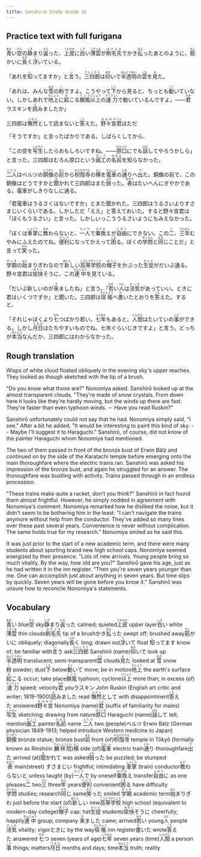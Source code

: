 ```yaml
---
title: Sanshiro Study Guide 25
---
```


## Practice text with full furigana

<p>
<ruby><rb>青</rb><rt>あお</rt></ruby>い<ruby><rb>空</rb><rt>そら</rt></ruby>の<ruby><rb>静</rb><rt>しず</rt></ruby>まり<ruby><rb>返</rb><rt>かえ</rt></ruby>った、<ruby><rb>上皮</rb><rt>うわかわ</rt></ruby>に<ruby><rb>白</rb><rt>しろ</rt></ruby>い<ruby><rb>薄雲</rb><rt>うすぐも</rt></ruby>が<ruby><rb>刷毛先</rb><rt>はけさき</rt></ruby>でかき<ruby><rb>払</rb><rt>はら</rt></ruby>ったあとのように、<ruby><rb>筋</rb><rt>すじ</rt></ruby>かいに<ruby><rb>長</rb><rt>なが</rt></ruby>く<ruby><rb>浮</rb><rt>う</rt></ruby>いている。
</p>

<p>
「あれを<ruby><rb>知</rb><rt>し</rt></ruby>ってますか」と<ruby><rb>言</rb><rt>い</rt></ruby>う。<ruby><rb>三四郎</rb><rt>さんしろう</rt></ruby>は<ruby><rb>仰</rb><rt>あお</rt></ruby>いで<ruby><rb>半透明</rb><rt>はんとうめい</rt></ruby>の<ruby><rb>雲</rb><rt>くも</rt></ruby>を<ruby><rb>見</rb><rt>み</rt></ruby>た。
</p>

<p>
「あれは、みんな<ruby><rb>雪</rb><rt>ゆき</rt></ruby>の<ruby><rb>粉</rb><rt>こ</rt></ruby>ですよ。こうやって<ruby><rb>下</rb><rt>した</rt></ruby>から見ると、ちっとも<ruby><rb>動</rb><rt>うご</rt></ruby>いていない。しかしあれで<ruby><rb>地上</rb><rt>ちじょう</rt></ruby>に<ruby><rb>起</rb><rt>お</rt></ruby>こる<ruby><rb>颶風</rb><rt>ぐふう</rt></ruby><ruby><rb>以上</rb><rt>いじょう</rt></ruby>の<ruby><rb>速力</rb><rt>そくりょく</rt></ruby>で動いているんですよ。――<ruby><rb>君</rb><rt>きみ</rt></ruby>ラスキンを<ruby><rb>読</rb><rt>よ</rt></ruby>みましたか」
</p>

<p>
三四郎は<ruby><rb>憮然</rb><rt>ぶぜん</rt></ruby>として読まないと<ruby><rb>答</rb><rt>こた</rt></ruby>えた。<ruby><rb>野々宮</rb><rt>ののみや</rt></ruby><ruby><rb>君</rb><rt>くん</rt></ruby>はただ
</p>

<p>「そうですか」と言ったばかりである。しばらくしてから、</p>
<p>
「この空を<ruby><rb>写生</rb><rt>しゃせい</rt></ruby>したらおもしろいですね。――<ruby><rb>原口</rb><rt>はらぐち</rt></ruby>にでも<ruby><rb>話</rb><rt>はな</rt></ruby>してやろうかしら」と言った。三四郎はむろん原口という<ruby><rb>画工</rb><rt>がこう</rt></ruby>の<ruby><rb>名前</rb><rt>なまえ</rt></ruby>を知らなかった。
</p>

<p>
<ruby><rb>二人</rb><rt>ふたり</rt></ruby>はベルツの<ruby><rb>銅像</rb><rt>どうぞう</rt></ruby>の<ruby><rb>前</rb><rt>まえ</rt></ruby>から<ruby><rb>枳殻寺</rb><rt>からたちでら</rt></ruby>の<ruby><rb>横</rb><rt>よこ</rt></ruby>を<ruby><rb>電車</rb><rt>でんしゃ</rt></ruby>の<ruby><rb>通</rb><rt>とお</rt></ruby>りへ<ruby><rb>出</rb><rt>で</rt></ruby>た。銅像の前で、この銅像はどうですかと<ruby><rb>聞</rb><rt>き</rt></ruby>かれて三四郎はまた<ruby><rb>弱</rb><rt>よわ</rt></ruby>った。<ruby><rb>表</rb><rt>おもて</rt></ruby>はたいへんにぎやかである。電車がしきりなしに通る。
</p>

<p>
「君電車はうるさくはないですか」とまた聞かれた。三四郎はうるさいよりすさまじいくらいである。しかしただ「ええ」と答えておいた。すると野々宮君は「ぼくもうるさい」と言った。しかしいっこううるさいようにもみえなかった。
</p>

<p>
「ぼくは<ruby><rb>車掌</rb><rt>しゃとう</rt></ruby>に<ruby><rb>教</rb><rt>おそ</rt></ruby>わらないと、<ruby><rb>一人</rb><rt>ひとり</rt></ruby>で<ruby><rb>乗換</rb><rt>のりか</rt></ruby>えが<ruby><rb>自由</rb><rt>じゆう</rt></ruby>にできない。この<ruby><rb>二</rb><rt>に</rt></ruby>、<ruby><rb>三</rb><rt>さん</rt></ruby><ruby><rb>年</rb><rt>ねん</rt></ruby>むやみにふえたのでね。<ruby><rb>便利</rb><rt>べんり</rt></ruby>になってかえって<ruby><rb>困</rb><rt>こま</rt></ruby>る。ぼくの<ruby><rb>学問</rb><rt>がくもん</rt></ruby>と<ruby><rb>同</rb><rt>おな</rt></ruby>じことだ」と言って<ruby><rb>笑</rb><rt>わら</rt></ruby>った。
</p>

<p>
<ruby><rb>学期</rb><rt>がっき</rt></ruby>の<ruby><rb>始</rb><rt>はじ</rt></ruby>まりぎわなので<ruby><rb>新</rb><rt>あたら</rt></ruby>しい<ruby><rb>高等学校</rb><rt>こうとうがっこう</rt></ruby>の<ruby><rb>帽子</rb><rt>ぼうし</rt></ruby>をかぶった<ruby><rb>生徒</rb><rt>せいと</rt></ruby>がだいぶ通る。野々宮君は<ruby><rb>愉快</rb><rt>ゆかい</rt></ruby>そうに、この<ruby><rb>連中</rb><rt>れんじゅう</rt></ruby>を見ている。
</p>

<p>
「だいぶ新しいのが<ruby><rb>来</rb><rt>き</rt></ruby>ましたね」と言う。「<ruby><rb>若</rb><rt>わか</rt></ruby>い<ruby><rb>人</rb><rt>ひと</rt></ruby>は<ruby><rb>活気</rb><rt>かっき</rt></ruby>があっていい。ときに君はいくつですか」と聞いた。三四郎は<ruby><rb>宿帳</rb><rt>やどちょう</rt></ruby>へ<ruby><rb>書</rb><rt>か</rt></ruby>いたとおりを<ruby><rb>答</rb><rt>こた</rt></ruby>えた。すると、
</p>

<p>
「それじゃぼくより<ruby><rb>七</rb><rt>なな</rt></ruby>つばかり若い。<ruby><rb>七年</rb><rt>しちねん</rt></ruby>もあると、<ruby><rb>人間</rb><rt>にんげん</rt></ruby>はたいていの<ruby><rb>事</rb><rt>こと</rt></ruby>ができる。しかし<ruby><rb>月日</rb><rt>つきひ</rt></ruby>はたちやすいものでね。七年ぐらいじきですよ」と言う。どっちが<ruby><rb>本当</rb><rt>ほんとう</rt></ruby>なんだか、三四郎にはわからなかった。
</p>


## Rough translation

Wisps of white cloud floated obliquely in the evening sky's upper reaches. They looked as though sketched with the tip of a brush.

"Do you know what those are?" Nonomiya asked. Sanshirō looked up at the almost transparent clouds. "They're made of snow crystals. From down here it looks like they're hardly moving, but the winds up there are fast. They're faster than even typhoon winds. -- Have you read Ruskin?" 

Sanshirō unfortunately could not say that he had. Nonomiya simply said, "I see." After a bit he added, "It would be interesting to paint this kind of sky. -- Maybe I'll suggest it to Haraguchi." Sanshirō, of course, did not know of the painter Haraguchi whom Nonomiya had mentioned.

The two of them passed in front of the bronze bust of Erwin Bälz and continued on by the side of the Karatachi temple before emerging onto the main thoroughfare where the electric trains ran. Sanshirō was asked his impression of the bronze bust, and again he struggled for an answer. The thoroughfare was bustling with activity. Trains passed through in an endless procession.

"These trains make quite a racket, don't you think?" Sanshirō in fact found them almost frightful. However, he simply nodded in agreement with Nonomiya's comment. Nonomiya remarked how he disliked the noise, but it didn't seem to be bothering him in the least. "I can't navigate the trains anymore without help from the conductor. They've added so many lines over these past several years. Convenience is never without complication. The same holds true for my research." Nonomiya smiled as he said this.

It was just prior to the start of a new academic term, and there were many students about sporting brand new high school caps. Nonomiya seemed energized by their presence. "Lots of new arrivals. Young people bring so much vitality. By the way, how old are you?" Sanshirō gave his age, just as he had written it in the inn register. "Then you're seven years younger than me. One can accomplish just about anything in seven years. But time slips by quickly. Seven years will be gone before you know it." Sanshirō was unsure how to reconcile Nonomiya's statements.       


## Vocabulary

<p>
<span class="vocabstudy"><ruby><rb>青</rb><rt>あお</rt></ruby>い&nbsp;blue</span><span class="vocabstudy"><ruby><rb>空</rb><rt>そら</rt></ruby>&nbsp;sky</span><span class="vocabstudy"><ruby><rb>静</rb><rt>しず</rt></ruby>まり<ruby><rb>返</rb><rt>かえ</rt></ruby>った&nbsp;calmed; quieted</span><span class="vocabstudy"><ruby><rb>上皮</rb><rt>うわかわ</rt></ruby>&nbsp;upper layer</span><span class="vocabstudy"><ruby><rb>白</rb><rt>しろ</rt></ruby>い&nbsp;white</span><span class="vocabstudy"><ruby><rb>薄雲</rb><rt>うすぐも</rt></ruby>&nbsp;thin clouds</span><span class="vocabstudy"><ruby><rb>刷毛先</rb><rt>はけさき</rt></ruby>&nbsp;tip of a brush</span><span class="vocabstudy">かき<ruby><rb>払</rb><rt>はら</rt></ruby>った&nbsp;swept off; brushed away</span><span class="vocabstudy"><ruby><rb>筋</rb><rt>すじ</rt></ruby>かいに&nbsp;obliquely; diagonally</span><span class="vocabstudy"><ruby><rb>長</rb><rt>なが</rt></ruby>く&nbsp;long; drawn out</span><span class="vocabstudy"><ruby><rb>浮</rb><rt>う</rt></ruby>いて&nbsp;float</span>
<span class="vocabstudy"><ruby><rb>知</rb><rt>し</rt></ruby>ってます&nbsp;know of; be familiar with</span><span class="vocabstudy"><ruby><rb>言</rb><rt>い</rt></ruby>う&nbsp;ask</span><span class="vocabstudy"><ruby><rb>三四郎</rb><rt>さんしろう</rt></ruby>&nbsp;Sanshirō (name)</span><span class="vocabstudy"><ruby><rb>仰</rb><rt>あお</rt></ruby>いで&nbsp;look up</span><span class="vocabstudy"><ruby><rb>半透明</rb><rt>はんとうめい</rt></ruby>&nbsp;translucent; semi-transparent</span><span class="vocabstudy"><ruby><rb>雲</rb><rt>くも</rt></ruby>&nbsp;clouds</span><span class="vocabstudy"><ruby><rb>見</rb><rt>み</rt></ruby>た&nbsp;looked at</span>
<span class="vocabstudy"><ruby><rb>雪</rb><rt>ゆき</rt></ruby>&nbsp;snow</span><span class="vocabstudy"><ruby><rb>粉</rb><rt>こ</rt></ruby>&nbsp;powder; dust</span><span class="vocabstudy"><ruby><rb>下</rb><rt>した</rt></ruby>&nbsp;below</span><span class="vocabstudy"><ruby><rb>動</rb><rt>うご</rt></ruby>いて&nbsp;move; be in motion</span><span class="vocabstudy"><ruby><rb>地上</rb><rt>ちじょう</rt></ruby>&nbsp;the earth's surface</span><span class="vocabstudy"><ruby><rb>起</rb><rt>お</rt></ruby>こる&nbsp;occur; take place</span><span class="vocabstudy"><ruby><rb>颶風</rb><rt>ぐふう</rt></ruby>&nbsp;typhoon; cyclone</span><span class="vocabstudy"><ruby><rb>以上</rb><rt>いじょう</rt></ruby>&nbsp;more than; in excess (of)</span><span class="vocabstudy"><ruby><rb>速力</rb><rt>そくりょく</rt></ruby>&nbsp;speed; velocity</span><span class="vocabstudy"><ruby><rb>君</rb><rt>きみ</rt></ruby>&nbsp;you</span><span class="vocabstudy">ラスキン&nbsp;John Ruskin (English art critic and writer; 1819-1900)</span><span class="vocabstudy"><ruby><rb>読</rb><rt>よ</rt></ruby>みました&nbsp;read</span>
<span class="vocabstudy"><ruby><rb>憮然</rb><rt>ぶぜん</rt></ruby>として&nbsp;with disappointment</span><span class="vocabstudy"><ruby><rb>答</rb><rt>こた</rt></ruby>えた&nbsp;answered</span><span class="vocabstudy"><ruby><rb>野々宮</rb><rt>ののみや</rt></ruby>&nbsp;Nonomiya (name)</span><span class="vocabstudy"><ruby><rb>君</rb><rt>くん</rt></ruby>&nbsp;(suffix of familiarity for males)</span>
<span class="vocabstudy"><ruby><rb>写生</rb><rt>しゃせい</rt></ruby>&nbsp;sketching; drawing from nature</span><span class="vocabstudy"><ruby><rb>原口</rb><rt>はらぐち</rt></ruby>&nbsp;Haraguchi (name)</span><span class="vocabstudy"><ruby><rb>話</rb><rt>はな</rt></ruby>して&nbsp;tell; mention</span><span class="vocabstudy"><ruby><rb>画工</rb><rt>がこう</rt></ruby>&nbsp;painter</span><span class="vocabstudy"><ruby><rb>名前</rb><rt>なまえ</rt></ruby>&nbsp;name</span>
<span class="vocabstudy"><ruby><rb>二人</rb><rt>ふたり</rt></ruby>&nbsp;two (people)</span><span class="vocabstudy">ベルツ&nbsp;Erwin Bälz (German physician 1849-1913; helped introduce Western medicine to Japan)</span><span class="vocabstudy"><ruby><rb>銅像</rb><rt>どうぞう</rt></ruby>&nbsp;bronze statue; bronze bust</span><span class="vocabstudy"><ruby><rb>前</rb><rt>まえ</rt></ruby>&nbsp;front (of)</span><span class="vocabstudy"><ruby><rb>枳殻寺</rb><rt>からたちでら</rt></ruby>&nbsp;temple in Tōkyō (formally known as Rinshōin&nbsp;<ruby><rb>麟祥院</rb><rt>りんしょういん</rt></ruby>)</span><span class="vocabstudy"><ruby><rb>横</rb><rt>よこ</rt></ruby>&nbsp;side (of)</span><span class="vocabstudy"><ruby><rb>電車</rb><rt>でんしゃ</rt></ruby>&nbsp;electric train</span><span class="vocabstudy"><ruby><rb>通</rb><rt>とお</rt></ruby>り&nbsp;thoroughfare</span><span class="vocabstudy"><ruby><rb>出</rb><rt>で</rt></ruby>た&nbsp;arrived (at)</span><span class="vocabstudy"><ruby><rb>聞</rb><rt>き</rt></ruby>かれて&nbsp;was asked</span><span class="vocabstudy"><ruby><rb>弱</rb><rt>よわ</rt></ruby>った&nbsp;be puzzled; be stumped</span><span class="vocabstudy"><ruby><rb>表</rb><rt>おもて</rt></ruby>&nbsp;main(street)</span>
<span class="vocabstudy">すさまじい&nbsp;frightful; intimidating</span>
<span class="vocabstudy"><ruby><rb>車掌</rb><rt>しゃとう</rt></ruby>&nbsp;(train) conductor</span><span class="vocabstudy"><ruby><rb>教</rb><rt>おそ</rt></ruby>わらないと&nbsp;unless taught (by)</span><span class="vocabstudy"><ruby><rb>一人</rb><rt>ひとり</rt></ruby>で&nbsp;by oneself</span><span class="vocabstudy"><ruby><rb>乗換</rb><rt>のりか</rt></ruby>え&nbsp;transfer</span><span class="vocabstudy"><ruby><rb>自由</rb><rt>じゆう</rt></ruby>に&nbsp;as one pleases</span><span class="vocabstudy"><ruby><rb>二</rb><rt>に</rt></ruby>&nbsp;two</span><span class="vocabstudy"><ruby><rb>三</rb><rt>さん</rt></ruby>&nbsp;three</span><span class="vocabstudy"><ruby><rb>年</rb><rt>ねん</rt></ruby>&nbsp;years</span><span class="vocabstudy"><ruby><rb>便利</rb><rt>べんり</rt></ruby>&nbsp;convenient</span><span class="vocabstudy"><ruby><rb>困</rb><rt>こま</rt></ruby>る&nbsp;have difficulty</span><span class="vocabstudy"><ruby><rb>学問</rb><rt>がくもん</rt></ruby>&nbsp;studies; research</span><span class="vocabstudy"><ruby><rb>同</rb><rt>おな</rt></ruby>じ&nbsp;same</span><span class="vocabstudy"><ruby><rb>笑</rb><rt>わら</rt></ruby>った&nbsp;smiled</span>
<span class="vocabstudy"><ruby><rb>学期</rb><rt>がっき</rt></ruby>&nbsp;academic term</span><span class="vocabstudy"><ruby><rb>始</rb><rt>はじ</rt></ruby>まりぎわ&nbsp;just before the start (of)</span><span class="vocabstudy"><ruby><rb>新</rb><rt>あたら</rt></ruby>しい&nbsp;new</span><span class="vocabstudy"><ruby><rb>高等学校</rb><rt>こうとうがっこう</rt></ruby>&nbsp;high school (equivalent to modern-day college)</span><span class="vocabstudy"><ruby><rb>帽子</rb><rt>ぼうし</rt></ruby>&nbsp;cap; hat</span><span class="vocabstudy"><ruby><rb>生徒</rb><rt>せいと</rt></ruby>&nbsp;students</span><span class="vocabstudy"><ruby><rb>愉快</rb><rt>ゆかい</rt></ruby>そうに&nbsp;cheerfully; happily</span><span class="vocabstudy"><ruby><rb>連中</rb><rt>れんじゅう</rt></ruby>&nbsp;group; company</span>
<span class="vocabstudy"><ruby><rb>来</rb><rt>き</rt></ruby>ました&nbsp;came; arrived</span><span class="vocabstudy"><ruby><rb>若</rb><rt>わか</rt></ruby>い&nbsp;young</span><span class="vocabstudy"><ruby><rb>人</rb><rt>ひと</rt></ruby>&nbsp;people</span><span class="vocabstudy"><ruby><rb>活気</rb><rt>かっき</rt></ruby>&nbsp;vitality; vigor</span><span class="vocabstudy">ときに&nbsp;by the way</span><span class="vocabstudy"><ruby><rb>宿帳</rb><rt>やどちょう</rt></ruby>&nbsp;inn register</span><span class="vocabstudy"><ruby><rb>書</rb><rt>か</rt></ruby>いた&nbsp;wrote</span><span class="vocabstudy"><ruby><rb>答</rb><rt>こた</rt></ruby>えた&nbsp;answered</span>
<span class="vocabstudy"><ruby><rb>七</rb><rt>なな</rt></ruby>つ&nbsp;seven (years of age)</span><span class="vocabstudy"><ruby><rb>七年</rb><rt>しちねん</rt></ruby>&nbsp;seven years (time)</span><span class="vocabstudy"><ruby><rb>人間</rb><rt>にんげん</rt></ruby>&nbsp;a person</span><span class="vocabstudy"><ruby><rb>事</rb><rt>こと</rt></ruby>&nbsp;things; matters</span><span class="vocabstudy"><ruby><rb>月日</rb><rt>つきひ</rt></ruby>&nbsp;months and days; time</span><span class="vocabstudy"><ruby><rb>本当</rb><rt>ほんとう</rt></ruby>&nbsp;truth; reality</span>
</p>
